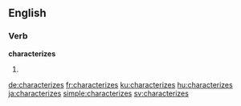 
==English==

===Verb===
'''characterizes'''

# {{en-third-person singular of|characterize}}

[[de:characterizes]]
[[fr:characterizes]]
[[ku:characterizes]]
[[hu:characterizes]]
[[ja:characterizes]]
[[simple:characterizes]]
[[sv:characterizes]]